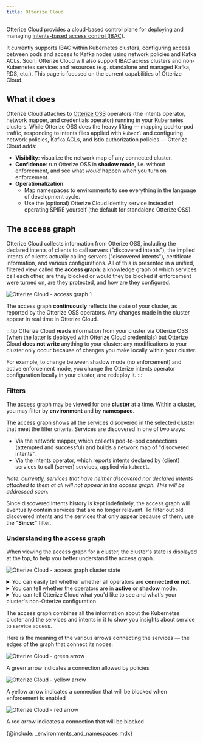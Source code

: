 ```yaml
---
title: Otterize Cloud
---
```


Otterize Cloud provides a cloud-based control plane for deploying and managing [intents-based access control (IBAC)](/overview/intent-based-access-control).

It currently supports IBAC within Kubernetes clusters, configuring access between pods and access to Kafka nodes using network policies and Kafka ACLs.
Soon, Otterize Cloud will also support IBAC across clusters and non-Kubernetes services and resources (e.g. standalone and managed Kafka, RDS, etc.).
This page is focused on the current capabilities of Otterize Cloud.

## What it does

Otterize Cloud attaches to [Otterize OSS](/overview/otterize-oss) operators (the intents operator, network mapper, and credentials operator) running in your Kubernetes clusters.
While Otterize OSS does the heavy lifting &mdash; mapping pod-to-pod traffic, responding to intents files applied with `kubectl` and
configuring network policies, Kafka ACLs, and Istio authorization policies &mdash; Otterize Cloud adds:
- **Visibility**: visualize the network map of any connected cluster.
- **Confidence**: run Otterize OSS in **shadow mode**, i.e. without enforcement, and see what *would* happen when you turn on enforcement.
- **Operationalization**:
  - Map namespaces to environments to see everything in the language of development cycle.
  - Use the (optional) Otterize Cloud identity service instead of operating SPIRE yourself (the default for standalone Otterize OSS).

## The access graph

Otterize Cloud collects information from Otterize OSS, including the declared intents of clients to call servers ("discovered intents"),
the implied intents of clients actually calling servers ("discovered intents"), certificate information, and various configurations.
All of this is presented in a unified, filtered view called the **access graph**: a knowledge graph of which services call each other,
are they blocked or would they be blocked if enforcement were turned on, are they protected, and how are they configured.

![Otterize Cloud - access graph 1](/img/cloud-ui/access-graph-screenshot-1.png)

The access graph **continuously** reflects the state of your cluster, as reported by the Otterize OSS operators. Any changes made in the cluster appear in real time in Otterize Cloud.

:::tip
Otterize Cloud **reads** information from your cluster via Otterize OSS (when the latter is deployed with Otterize Cloud credentials)
but Otterize Cloud **does not write** anything to your cluster: any modifications to your cluster only occur because of changes you make locally within your cluster.

For example, to change between shadow mode (no enforcement) and active enforcement mode, you change the Otterize intents operator configuration locally in your cluster, and redeploy it.
:::

### Filters

The access graph may be viewed for one **cluster** at a time. Within a cluster, you may filter by **environment** and by **namespace**.

The access graph shows all the services discovered in the selected cluster that meet the filter criteria. Services are discovered in one of two ways:
- Via the network mapper, which collects pod-to-pod connections (attempted and successful) and builds a network map of "discovered intents".
- Via the intents operator, which reports intents declared by (client) services to call (server) services, applied via `kubectl`.

*Note: currently, services that have neither discovered nor declared intents attached to them at all will not appear in the access graph. This will be addressed soon.*

Since discovered intents history is kept indefinitely, the access graph will eventually contain services that are no longer relevant.
To filter out old discovered intents and the services that only appear because of them, use the "**Since:**" filter.

### Understanding the access graph

When viewing the access graph for a cluster, the cluster's state is displayed at the top, to help you better understand the access graph.

![Otterize Cloud - access graph cluster state](/img/cloud-ui/access-graph-cluster-state.png)

<details>
<summary>You can easily tell whether whether all operators are <b>connected or not</b>.</summary>
For example, if either the network mapper or the intents operator is not connected,
the access graph will not be able to compare the discovered intents with the explicitly declared intents and show what calls are or would be blocked.
</details>
<details>
<summary>You can tell whether the operators are in <b>active</b> or <b>shadow</b> mode.</summary>

- If active, they are managing network policies and Kafka ACLs to enforce access controls (and authorize intended access).

- In shadow mode, you can build confidence in your IBAC rollout by seeing what would happen before you turn on enforcement.

</details>
<details>
<summary>You can tell Otterize Cloud what you'd like to see and what's your cluster's non-Otterize configuration.</summary>

- If you've set up a <b>global default deny</b> network policy that only allows pod-to-pod access if an explicit pod-to-pod network policy allows it, check this box.
The access graph will know that services are always protected unless those explicit policies are in place, and will show blocking information accordingly.
Note that the access graph assumes that Otterize is managing any (ingress) network policies beyond this global default deny.

- If you've set up a <b>global default deny</b> Istio authorization policy that only allows pod-to-pod HTTP access if an explicit Istio pod-to-pod authorization policy allows it, check this box.
The access graph will know that services are always protected unless those explicit policies are in place, and will show blocking information accordingly.
Note that the access graph assumes that Otterize is managing any Istio authorization policies beyond this global default deny.

- If you're only interested in some access controls, turn off the "<b>Use in access graph</b>"" toggles for those you're not interested in.
The access graph will not take those into account when calculating service and intents states,
and will not show alerts or recommendations related to them.

</details>

The access graph combines all the information about the Kubernetes cluster and the services and intents in it to show you insights about service to service access.

Here is the meaning of the various arrows connecting the services &mdash; the edges of the graph that connect its nodes:

<img alt="Otterize Cloud - green arrow" src="/img/cloud-ui/green-arrow.png" className="tw-max-h-8"/>

A green arrow indicates a connection allowed by policies

<img alt="Otterize Cloud - yellow arrow" src="/img/cloud-ui/yellow-arrow.png" className="tw-max-h-12"/>

A yellow arrow indicates a connection that will be blocked when enforcement is enabled

<img alt="Otterize Cloud - red arrow" src="/img/cloud-ui/red-arrow.png" className="tw-max-h-8"/>

A red arrow indicates a connection that will be blocked



{@include: _environments_and_namespaces.mdx}



